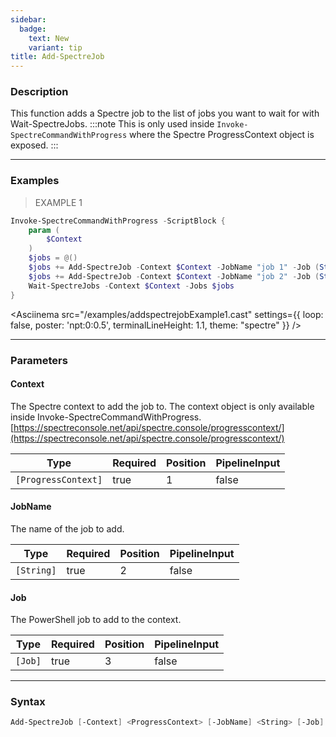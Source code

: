 ```yaml
---
sidebar:
  badge:
    text: New
    variant: tip
title: Add-SpectreJob
---
```





### Description

This function adds a Spectre job to the list of jobs you want to wait for with Wait-SpectreJobs.
:::note
This is only used inside `Invoke-SpectreCommandWithProgress` where the Spectre ProgressContext object is exposed.
:::

---

### Examples
> EXAMPLE 1

```powershell
Invoke-SpectreCommandWithProgress -ScriptBlock {
    param (
        $Context
    )
    $jobs = @()
    $jobs += Add-SpectreJob -Context $Context -JobName "job 1" -Job (Start-Job { Start-Sleep -Seconds 2 })
    $jobs += Add-SpectreJob -Context $Context -JobName "job 2" -Job (Start-Job { Start-Sleep -Seconds 4 })
    Wait-SpectreJobs -Context $Context -Jobs $jobs
}
```
<Asciinema
    src="/examples/addspectrejobExample1.cast"
    settings={{
        loop: false,
        poster: 'npt:0:0.5',
        terminalLineHeight: 1.1,
        theme: "spectre"
    }}
/>

---

### Parameters
#### **Context**
The Spectre context to add the job to. The context object is only available inside Invoke-SpectreCommandWithProgress.
[https://spectreconsole.net/api/spectre.console/progresscontext/](https://spectreconsole.net/api/spectre.console/progresscontext/)

|Type               |Required|Position|PipelineInput|
|-------------------|--------|--------|-------------|
|`[ProgressContext]`|true    |1       |false        |

#### **JobName**
The name of the job to add.

|Type      |Required|Position|PipelineInput|
|----------|--------|--------|-------------|
|`[String]`|true    |2       |false        |

#### **Job**
The PowerShell job to add to the context.

|Type   |Required|Position|PipelineInput|
|-------|--------|--------|-------------|
|`[Job]`|true    |3       |false        |

---

### Syntax
```powershell
Add-SpectreJob [-Context] <ProgressContext> [-JobName] <String> [-Job] <Job> [<CommonParameters>]
```
